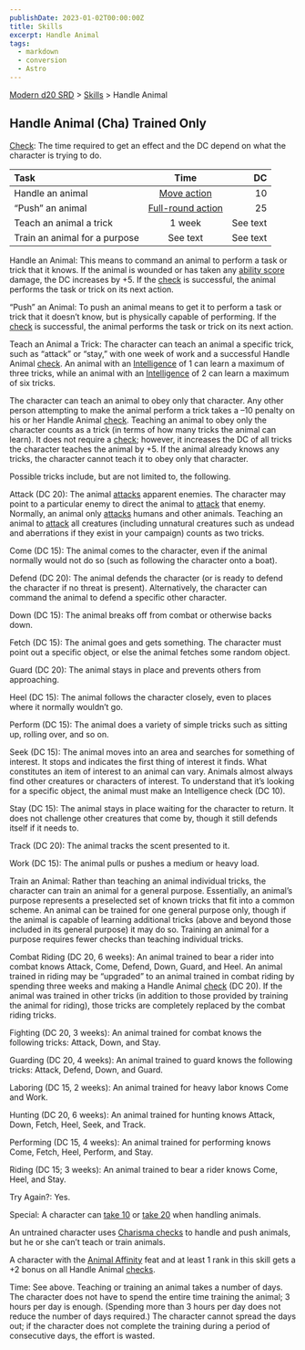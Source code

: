 ```yaml
---
publishDate: 2023-01-02T00:00:00Z
title: Skills
excerpt: Handle Animal
tags:
  - markdown
  - conversion
  - Astro
---
```


[Modern d20 SRD](/#modernD20) > [Skills](modern-d20-srd-skills-index) > Handle Animal

## Handle Animal (Cha) Trained Only

[Check](modern-d20-srd-skills-skill-basics-php#skill-check-index): The time required to get an effect and the DC depend on what the character is trying to do.

| Task                          |                             Time                              |       DC |
| :---------------------------- | :-----------------------------------------------------------: | -------: |
| Handle an animal              |       [Move action](modern-d20-srd-combat-move-actions)       |       10 |
| “Push” an animal                | [Full-round action](modern-d20-srd-combat-full-round-actions) |       25 |
| Teach an animal a trick       |                            1 week                             | See text |
| Train an animal for a purpose |                           See text                            | See text |

Handle an Animal: This means to command an animal to perform a task or trick that it knows. If the animal is wounded or has taken any [ability score](modern-d20-srd-basics-ability-scores) damage, the DC increases by +5. If the [check](modern-d20-srd-skills-skill-basics-php#skill-check-index) is successful, the animal performs the task or trick on its next action.

“Push” an Animal: To push an animal means to get it to perform a task or trick that it doesn’t know, but is physically capable of performing. If the [check](modern-d20-srd-skills-skill-basics-php#skill-check-index) is successful, the animal performs the task or trick on its next action.

Teach an Animal a Trick: The character can teach an animal a specific trick, such as “attack” or “stay,” with one week of work and a successful Handle Animal [check](modern-d20-srd-skills-skill-basics-php#skill-check-index). An animal with an [Intelligence](modern-d20-srd-basics-ability-scores) of 1 can learn a maximum of three tricks, while an animal with an [Intelligence](modern-d20-srd-basics-ability-scores) of 2 can learn a maximum of six tricks.

The character can teach an animal to obey only that character. Any other person attempting to make the animal perform a trick takes a –10 penalty on his or her Handle Animal [check](modern-d20-srd-skills-skill-basics-php#skill-check-index). Teaching an animal to obey only the character counts as a trick (in terms of how many tricks the animal can learn). It does not require a [check](modern-d20-srd-skills-skill-basics-php#skill-check-index); however, it increases the DC of all tricks the character teaches the animal by +5. If the animal already knows any tricks, the character cannot teach it to obey only that character.

Possible tricks include, but are not limited to, the following.

Attack (DC 20): The animal [attacks](modern-d20-srd-combat-attack-roll) apparent enemies. The character may point to a particular enemy to direct the animal to [attack](modern-d20-srd-combat-attack-roll) that enemy. Normally, an animal only [attacks](modern-d20-srd-combat-attack-roll) humans and other animals. Teaching an animal to [attack](modern-d20-srd-combat-attack-roll) all creatures (including unnatural creatures such as undead and aberrations if they exist in your campaign) counts as two tricks.

Come (DC 15): The animal comes to the character, even if the animal normally would not do so (such as following the character onto a boat).

Defend (DC 20): The animal defends the character (or is ready to defend the character if no threat is present). Alternatively, the character can command the animal to defend a specific other character.

Down (DC 15): The animal breaks off from combat or otherwise backs down.

Fetch (DC 15): The animal goes and gets something. The character must point out a specific object, or else the animal fetches some random object.

Guard (DC 20): The animal stays in place and prevents others from approaching.

Heel (DC 15): The animal follows the character closely, even to places where it normally wouldn’t go.

Perform (DC 15): The animal does a variety of simple tricks such as sitting up, rolling over, and so on.

Seek (DC 15): The animal moves into an area and searches for something of interest. It stops and indicates the first thing of interest it finds. What constitutes an item of interest to an animal can vary. Animals almost always find other creatures or characters of interest. To understand that it’s looking for a specific object, the animal must make an Intelligence check (DC 10).

Stay (DC 15): The animal stays in place waiting for the character to return. It does not challenge other creatures that come by, though it still defends itself if it needs to.

Track (DC 20): The animal tracks the scent presented to it.

Work (DC 15): The animal pulls or pushes a medium or heavy load.

Train an Animal: Rather than teaching an animal individual tricks, the character can train an animal for a general purpose. Essentially, an animal’s purpose represents a preselected set of known tricks that fit into a common scheme. An animal can be trained for one general purpose only, though if the animal is capable of learning additional tricks (above and beyond those included in its general purpose) it may do so. Training an animal for a purpose requires fewer checks than teaching individual tricks.

Combat Riding (DC 20, 6 weeks): An animal trained to bear a rider into combat knows Attack, Come, Defend, Down, Guard, and Heel. An animal trained in riding may be “upgraded” to an animal trained in combat riding by spending three weeks and making a Handle Animal [check](modern-d20-srd-skills-skill-basics-php#skill-check-index) (DC 20). If the animal was trained in other tricks (in addition to those provided by training the animal for riding), those tricks are completely replaced by the combat riding tricks.

Fighting (DC 20, 3 weeks): An animal trained for combat knows the following tricks: Attack, Down, and Stay.

Guarding (DC 20, 4 weeks): An animal trained to guard knows the following tricks: Attack, Defend, Down, and Guard.

Laboring (DC 15, 2 weeks): An animal trained for heavy labor knows Come and Work.

Hunting (DC 20, 6 weeks): An animal trained for hunting knows Attack, Down, Fetch, Heel, Seek, and Track.

Performing (DC 15, 4 weeks): An animal trained for performing knows Come, Fetch,
Heel, Perform, and Stay.

Riding (DC 15; 3 weeks): An animal trained to bear a rider knows Come, Heel, and Stay.

Try Again?: Yes.

Special: A character can [take 10](modern-d20-srd-skills-skill-basics-php#take10-index) or [take 20](modern-d20-srd-skills-skill-basics-php#take20-index) when handling animals.

An untrained character uses [Charisma checks](modern-d20-srd-skills-skill-basics) to handle and push animals, but he or she can’t teach or train animals.

A character with the [Animal Affinity](modern-d20-srd-feats-animal-affinity) feat and at least 1 rank in this skill gets a +2 bonus on all Handle Animal [checks](modern-d20-srd-skills-skill-basics-php#skill-check-index).

Time: See above. Teaching or training an animal takes a number of days. The character does not have to spend the entire time training the animal; 3 hours per day is enough. (Spending more than 3 hours per day does not reduce the number of days required.) The character cannot spread the days out; if the character does not complete the training during a period of consecutive days, the effort is wasted.
